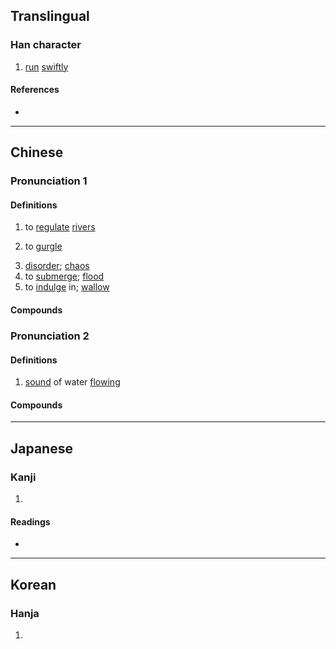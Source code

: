 {{character info/new}}
==Translingual==

===Han character===
{{Han char|rn=85|rad=水|as=04|sn=7|four=36100|canj=EA,XXEA|ids=⿰氵曰}}

# [[run]] [[swiftly]]

====References====
* {{Han ref|kx=0607.110|dkj=17153|dj=1000.120|hdz=31565.010|uh=6C69|ud=27753|bh=CB53|bd=52051}}

----

==Chinese==
{{zh-forms}}

===Pronunciation 1===
{{zh-pron
|m=gǔ
|c=gwat1
|mc=y
|oc=y
|ma=
|cat=v
}}

====Definitions====
{{zh-hanzi}}

# to [[regulate]] [[rivers]]
# {{lb|zh|onomatopoeia}} to [[gurgle]]
# [[disorder]]; [[chaos]]
# to [[submerge]]; [[flood]]
# to [[indulge]] in; [[wallow]]

====Compounds====
{{zh-der|汩暗|汩汩|汩淈|汩湟|汩越|沥沥汩汩|汩乱|汩湮|汩陈|汩泥|汩没|汩溺|汩丧|汩振}}

===Pronunciation 2===
{{zh-pron
|m=yù
|c=gwat1
|mc=y
|oc=y
|ma=
|cat=v
}}

====Definitions====
{{zh-hanzi}}

# {{lb|zh|onomatopoeia}} [[sound]] of water [[flowing]]

====Compounds====
{{zh-der|汩都都|汩碌碌}}

----

==Japanese==

===Kanji===
{{ja-kanji|grade=|rs=水04}}

# {{defn|lang=ja|sort=水04}}

====Readings====
* {{ja-readings|on=[[いつ]] (itsu), [[ごち]] (gochi), [[ごつ]] (gotsu)|kun=[[ながれる]] (nagareru)}}

----

==Korean==

===Hanja===
{{ko-hanja|hangeul=율|eumhun=|rv=yul|mr=yul|y=yul}}

# {{defn|lang=ko|sort=水04}}